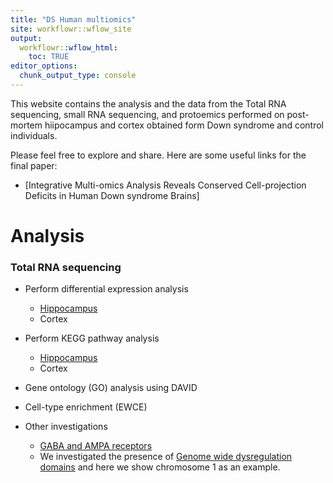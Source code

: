 ```yaml
---
title: "DS Human multiomics"
site: workflowr::wflow_site
output:
  workflowr::wflow_html:
    toc: TRUE
editor_options:
  chunk_output_type: console
---
```


This website contains the analysis and the data from the Total RNA sequencing, small RNA sequencing, and protoemics performed on post-mortem hiipocampus and cortex obtained form Down syndrome and control individuals.

Please feel free to explore and share. Here are some useful links for the final paper:

* [Integrative Multi-omics Analysis Reveals Conserved Cell-projection Deficits in Human Down syndrome Brains]


# Analysis

### Total RNA sequencing

* Perform differential expression analysis
  * [Hippocampus](differential_expression_analysis.html)
  * Cortex


* Perform KEGG pathway analysis
  * [Hippocampus](KEGG.html)
  * Cortex


* Gene ontology (GO) analysis using DAVID

* Cell-type enrichment (EWCE)

* Other investigations
  * [GABA and AMPA receptors](GABA_AMPA.html)
  * We investigated the presence of [Genome wide dysregulation domains](GEDD.html) and here we show chromosome 1 as an example.
  



